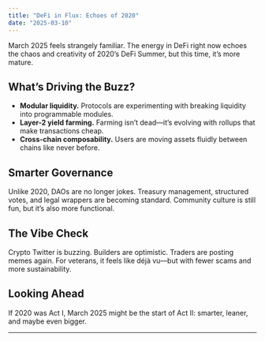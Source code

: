 ```yaml
---
title: "DeFi in Flux: Echoes of 2020"
date: "2025-03-10"
---
```


March 2025 feels strangely familiar. The energy in DeFi right now echoes the chaos and creativity of 2020’s DeFi Summer, but this time, it’s more mature.

## What’s Driving the Buzz?

- **Modular liquidity.** Protocols are experimenting with breaking liquidity into programmable modules.  
- **Layer-2 yield farming.** Farming isn’t dead—it’s evolving with rollups that make transactions cheap.  
- **Cross-chain composability.** Users are moving assets fluidly between chains like never before.  

## Smarter Governance

Unlike 2020, DAOs are no longer jokes. Treasury management, structured votes, and legal wrappers are becoming standard. Community culture is still fun, but it’s also more functional.

## The Vibe Check

Crypto Twitter is buzzing. Builders are optimistic. Traders are posting memes again. For veterans, it feels like déjà vu—but with fewer scams and more sustainability.

## Looking Ahead

If 2020 was Act I, March 2025 might be the start of Act II: smarter, leaner, and maybe even bigger.

---
